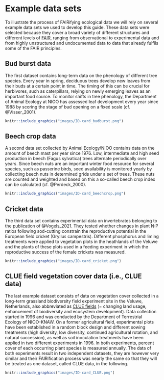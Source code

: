 # Example data sets {#example-datasets}
To illustrate the process of FAIRifying ecological data we will rely on several example data sets we used to develop this guide. These data sets were selected because they cover a broad variety of different structures and different levels of [FAIR](#FAIR), ranging from observational to experimental data and from highly unstructured and undocumented data to data that already fulfils some of the FAIR principles. 

## Bud burst data {#budburst}
The first dataset contains long-term data on the phenology of different tree species. Every year in spring, deciduous trees develop new leaves from their buds at a certain point in time. The timing of this can be crucial for herbivores, such as caterpillars, relying on newly emerging leaves as an important food source. To monitor shifts in tree phenology, the Department of Animal Ecology at NIOO has assessed leaf development every year since 1988  by scoring the stage of bud opening on a fixed scale (cf. @Visser_2001). 

```r

knitr::include_graphics("images/ID-card_budburst.png")

```

## Beech crop data {#beechcrop} 
A second data set collected by Animal Ecology/NIOO contains data on the amount of beech mast per year since 1976. Low, intermediate and high seed production in beech (Fagus sylvatica) trees alternate periodically over years. Since beech nuts are an important winter food resource for several species, such as passerine birds, seed availability is monitored yearly by collecting beech nuts in determined grids under a set of trees. These nuts are counted and weighted and based on this a so-called beech crop index can be calculated (cf. @Perdeck_2000). 

```r

knitr::include_graphics("images/ID-card_beechcrop.png")

```

## Cricket data {#cricket}
The third data set contains experimental data on invertebrates belonging to the publication of @Vogels_2021. They tested whether changes in plant N:P ratios following sod-cutting constrain the reproductive potential in the European field cricket (Gryllus campestris). Different phosphorus and liming treatments were applied to vegetation plots in the heathlands of the Veluwe and the plants of these plots used in a feeding experiment in which the reproductive success of the female crickets was measured. 

```r

knitr::include_graphics("images/ID-card_cricket.png")

```

## CLUE field vegetation cover data (i.e., CLUE data) {#CLUE}
The last example dataset consists of data on vegetation cover collected in a long-term grassland biodiversity field experiment site in the Veluwe, Netherlands, also abbreviated as [CLUE fields](https://nioo.knaw.nl/en/facilities/clue-field-veluwe-database) (= changing land usage, enhancement of biodiversity and ecosystem development). Data collection started in 1996 and was conducted by the Department of Terrestrial Ecology of NIOO-KNAW. On a former agricultural field, experimental plots have been established in a random block design and different sowing treatments (high diversity, low diversity, continued agricultural rotation, and natural succession), as well as soil inoculation treatments have been applied in two different experiments in 1996. In both experiments, percent cover of each occurring plant species is measured annually. The data of both experiments result in two independent datasets, they are however very similar and their FAIRification process was nearly the same so that they will be treated as one dataset, called CLUE data, in the following. 

```r

knitr::include_graphics("images/ID-card_CLUE.png")

```
